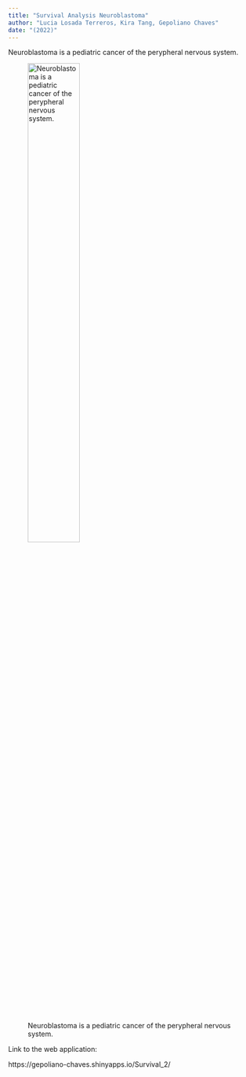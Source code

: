 ```yaml
---
title: "Survival Analysis Neuroblastoma"
author: "Lucia Losada Terreros, Kira Tang, Gepoliano Chaves"
date: "(2022)"
---
```



Neuroblastoma is a pediatric cancer of the perypheral nervous system.


![Neuroblastoma is a pediatric cancer of the perypheral nervous system.](../figures/neuroblastoma_PDQ.png){width=50%}

Link to the web application: 

https://gepoliano-chaves.shinyapps.io/Survival_2/
